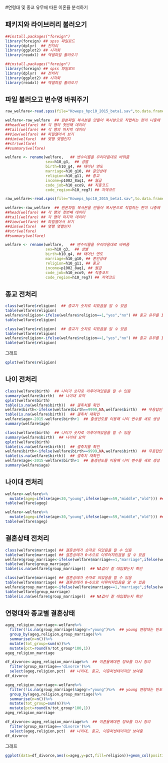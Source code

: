 #연령대 및 종교 유무에 따른 이혼율 분석하기

패키지와 라이브러리 불러오기
---------------------------------
```r
##install.packages("foreign")
library(foreign) ## spss 파일로드
library(dplyr)  ## 전처리
library(ggplot2) ## 시각화
library(readxl) ## 엑셀파일 불러오기
```
```r
##install.packages("foreign")
library(foreign) ## spss 파일로드
library(dplyr)  ## 전처리
library(ggplot2) ## 시각화
library(readxl) ## 엑셀파일 불러오기
```

파일 불러오고 변수명 바꿔주기
-------------------------------
```r
raw_welfare<-read.spss(file="Koweps_hpc10_2015_beta1.sav",to.data.frame=T)  ## sav 파일 불러오기

welfare<-raw_welfare  ## 원본파일 복사본을 만들어 복사본으로 작업하는 편이 나중에 틀린거 찾기 좋음
##head(welfare) ## 각 행의 첫번째 데이터
##tail(welfare) ## 각 행의 마지막 데이터
##View(welfare) ## 파일열어서 보기
##dim(welfare)  ## 몇행 몇열인지
##str(welfare)  
##summary(welfare)

welfare <- rename(welfare,   ## 변수이름을 우리마음대로 바꿔줌
                  sex=h10_g3,  ## 성별
                  birth=h10_g4, ## 태어난 연도
                  marriage=h10_g10, ## 혼인상태
                  religion=h10_g11, ## 종교
                  income=p1002_8aq1, ## 월급
                  code_job=h10_eco9, ## 직종코드
                  code_region=h10_reg7) ## 지역코드
```

```r
raw_welfare<-read.spss(file="Koweps_hpc10_2015_beta1.sav",to.data.frame=T)  ## sav 파일 불러오기

welfare<-raw_welfare  ## 원본파일 복사본을 만들어 복사본으로 작업하는 편이 나중에 틀린거 찾기 좋음
##head(welfare) ## 각 행의 첫번째 데이터
##tail(welfare) ## 각 행의 마지막 데이터
##View(welfare) ## 파일열어서 보기
##dim(welfare)  ## 몇행 몇열인지
##str(welfare)  
##summary(welfare)

welfare <- rename(welfare,   ## 변수이름을 우리마음대로 바꿔줌
                  sex=h10_g3,  ## 성별
                  birth=h10_g4, ## 태어난 연도
                  marriage=h10_g10, ## 혼인상태
                  religion=h10_g11, ## 종교
                  income=p1002_8aq1, ## 월급
                  code_job=h10_eco9, ## 직종코드
                  code_region=h10_reg7) ## 지역코드
```


종교 전처리
------------
```r
class(welfare$religion)  ## 종교가 숫자로 되있음을 알 수 있음
table(welfare$religion)
welfare$religion<-ifelse(welfare$religion==1,"yes","no") ## 종교 유무를 1,2에서 yes,no로 알기쉽게 표현
table(welfare$religion)
```
```r
class(welfare$religion)  ## 종교가 숫자로 되있음을 알 수 있음
table(welfare$religion)
welfare$religion<-ifelse(welfare$religion==1,"yes","no") ## 종교 유무를 1,2에서 yes,no로 알기쉽게 표현
table(welfare$religion)
```
그래프
```r
qplot(welfare$religion)
```

나이 전처리
-----------
```r
class(welfare$birth)  ## 나이가 숫자로 이루어져있음을 알 수 있음
summary(welfare$birth)  ## 나이대 요약
qplot(welfare$birth)
table(is.na(welfare$birth))  ## 결측치를 확인
welfare$birth<-ifelse(welfare$birth==9999,NA,welfare$birth)  ## 무응답인 9999를 NA 값으로 바꿔줌
table(is.na(welfare$birth))  ## 결측치 재확인
welfare$age<-2015-welfare$birth+1  ## 출생년도를 이용해 나이 변수를 새로 생성
summary(welfare$age)
```
```r
class(welfare$birth)  ## 나이가 숫자로 이루어져있음을 알 수 있음
summary(welfare$birth)  ## 나이대 요약
qplot(welfare$birth)
table(is.na(welfare$birth))  ## 결측치를 확인
welfare$birth<-ifelse(welfare$birth==9999,NA,welfare$birth)  ## 무응답인 9999를 NA 값으로 바꿔줌
table(is.na(welfare$birth))  ## 결측치 재확인
welfare$age<-2015-welfare$birth+1  ## 출생년도를 이용해 나이 변수를 새로 생성
summary(welfare$age)
```
나이대 전처리
--------------
```r
welfare<-welfare%>%
  mutate(ageg=ifelse(age<30,"young",ifelse(age<=59,"middle","old"))) ## 30살 이하는 young 그룹으로, 그 외 중 59 이하는 middle, 나머지는 old 그룹으로 묶어줌
table(welfare$ageg)
```
```r
welfare<-welfare%>%
  mutate(ageg=ifelse(age<30,"young",ifelse(age<=59,"middle","old"))) ## 30살 이하는 young 그룹으로, 그 외 중 59 이하는 middle, 나머지는 old 그룹으로 묶어줌
table(welfare$ageg)
```

결혼상태 전처리
----------------
```r
class(welfare$marriage) ## 결혼상태가 숫자로 되있음을 알 수 있음
table(welfare$marriage) ## 결혼상태가 0~6으로 이루어져있음을 알 수 있음
welfare$group_marriage<-ifelse(welfare$marriage==1,"marriage",ifelse(welfare$marriage==3,"divorce",NA))  ## 실제 결혼 유무는 1번과 3번만 필요하기 때문에 그것만 결혼과 이혼으로 바꿔주고 나머지 NA처리
table(welfare$group_marriage)
table(is.na(welfare$group_marriage))  ## NA값이 잘 대입됐는지 확인
```
```r
class(welfare$marriage) ## 결혼상태가 숫자로 되있음을 알 수 있음
table(welfare$marriage) ## 결혼상태가 0~6으로 이루어져있음을 알 수 있음
welfare$group_marriage<-ifelse(welfare$marriage==1,"marriage",ifelse(welfare$marriage==3,"divorce",NA))  ## 실제 결혼 유무는 1번과 3번만 필요하기 때문에 그것만 결혼과 이혼으로 바꿔주고 나머지 NA처리
table(welfare$group_marriage)
table(is.na(welfare$group_marriage))  ## NA값이 잘 대입됐는지 확인
```
연령대와 종교별 결혼상태
-------------------------
```r
ageg_religion_marriage<-welfare%>%
  filter(!is.na(group_marriage)&ageg!="young")%>%  ## young 연령대는 빈도수가 적기때문에 제외
  group_by(ageg,religion,group_marriage)%>%
  summarise(n=n())%>%
  mutate(tot_group=sum(n))%>%
  mutate(pct=round(n/tot_group*100,1))
ageg_religion_marriage

df_divorce<-ageg_religion_marriage%>%  ## 이혼율에대한 정보를 다시 정리
  filter(group_marriage=='divorce')%>%
  select(ageg,religion,pct)  ## 나이대, 종교, 이혼퍼센테이지만 보여줌
df_divorce
```
```r
ageg_religion_marriage<-welfare%>%
  filter(!is.na(group_marriage)&ageg!="young")%>%  ## young 연령대는 빈도수가 적기때문에 제외
  group_by(ageg,religion,group_marriage)%>%
  summarise(n=n())%>%
  mutate(tot_group=sum(n))%>%
  mutate(pct=round(n/tot_group*100,1))
ageg_religion_marriage

df_divorce<-ageg_religion_marriage%>%  ## 이혼율에대한 정보를 다시 정리
  filter(group_marriage=='divorce')%>%
  select(ageg,religion,pct)  ## 나이대, 종교, 이혼퍼센테이지만 보여줌
df_divorce
```
그래프
```r
ggplot(data=df_divorce,aes(x=ageg,y=pct,fill=religion))+geom_col(position='dodge')  ## 그려준다
```